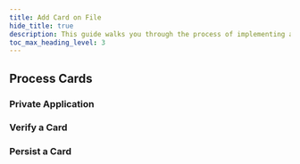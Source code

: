 ```yaml
---
title: Add Card on File
hide_title: true
description: This guide walks you through the process of implementing an Add Card on File experience using secure Elements.
toc_max_heading_level: 3
---
```



<Intro
  title="Add Card on File"
  caption="Implement an Add Card on File experience using secure Elements to collect and process card payments."
/>

<GettingStartedSection />

<CollectCardsSection />

## Process Cards

### Private Application

### Verify a Card

### Persist a Card

#
